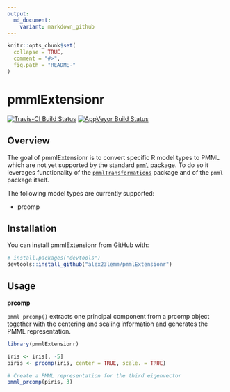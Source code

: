 ```yaml
---
output:
  md_document:
    variant: markdown_github
---
```


<!-- README.md is generated from README.Rmd. Please edit that file -->

```r
knitr::opts_chunk$set(
  collapse = TRUE,
  comment = "#>",
  fig.path = "README-"
)
```

# pmmlExtensionr

[![Travis-CI Build Status](https://travis-ci.org/alex23lemm/pmmlExtensionr.svg?branch=master)](https://travis-ci.org/alex23lemm/pmmlExtensionr)
[![AppVeyor Build Status](https://ci.appveyor.com/api/projects/status/github/alex23lemm/pmmlExtensionr?branch=master&svg=true)](https://ci.appveyor.com/project/alex23lemm/pmmlExtensionr)

## Overview

The goal of pmmlExtensionr is to convert specific R model types to PMML which are not yet supported by the standard [`pmml`](http://cran.r-project.org/web/packages/pmml/) package. To do so it leverages functionality of the [`pmmlTransformations`](http://cran.r-project.org/web/packages/pmmlTransformations/) package and of the `pmml` package itself.

The following model types are currently supported:

* prcomp

## Installation

You can install pmmlExtensionr from GitHub with:

```r

# install.packages("devtools")
devtools::install_github("alex23lemm/pmmlExtensionr")
```


## Usage

**prcomp**

`pmml_prcomp()` extracts one principal component from a prcomp object together with the
centering and scaling information and generates the PMML representation.


```r
library(pmmlExtensionr)

iris <- iris[, -5]
piris <- prcomp(iris, center = TRUE, scale. = TRUE)

# Create a PMML representation for the third eigenvector
pmml_prcomp(piris, 3)

```


